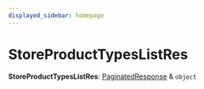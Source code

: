 ```yaml
---
displayed_sidebar: homepage
---
```



# StoreProductTypesListRes

 **StoreProductTypesListRes**: [PaginatedResponse](../interfaces/medusa.PaginatedResponse.mdx) & `object`
